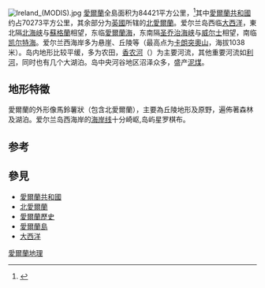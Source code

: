 [[File:Ireland_(MODIS).jpg|thumb]]
[[愛爾蘭島|愛爾蘭]]全島面积为84421平方公里，<ref name="irlgov">{{cite web |url=http://www.gov.ie/en/essays/geography.html |title=Geography of Ireland |publisher=[[爱尔兰政府|爱尔兰政府]] |accessdate=15 October 2009 |last=Nolan |first=Professor William |deadurl=yes |archiveurl=https://web.archive.org/web/20091124012641/http://www.gov.ie/en/essays/geography.html |archivedate=2009年11月24日 }}</ref>其中[[愛爾蘭共和國|愛爾蘭共和國]]约占70273平方公里，其余部分为[[英國|英國]]所辖的[[北愛爾蘭|北愛爾蘭]]。爱尔兰岛西临[[大西洋|大西洋]]，東北隔[[北海峡|北海峡]]与[[蘇格蘭|蘇格蘭]]相望，东临[[愛爾蘭海|愛爾蘭海]]，东南隔[[圣乔治海峡|圣乔治海峡]]与[[威尔士|威尔士]]相望，南临[[凯尔特海|凯尔特海]]。爱尔兰西海岸多为悬崖、丘陵等（最高点为[[卡朗突奧山|卡朗突奧山]]，海拔1038米）。岛内地形比较平缓，多为农田，[[香农河|香农河]]（{{lang|en|River Shannon}}）为主要河流，其他重要河流如[[利河_(爱尔兰)|利河]]，同时也有几个大湖泊。岛中央河谷地区沼泽众多，盛产[[泥煤|泥煤]]。

== 地形特徵 ==
愛爾蘭的外形像馬鈴薯狀（包含北愛爾蘭），主要為丘陵地形及原野，遍佈著森林及湖泊。爱尔兰岛西海岸的[[海岸线|海岸线]]十分崎岖,岛屿星罗棋布。

== 参考 ==
{{reflist}}

== 參見 ==
* [[愛爾蘭共和國|愛爾蘭共和國]]
* [[北愛爾蘭|北愛爾蘭]]
* [[愛爾蘭歷史|愛爾蘭歷史]]
* [[愛爾蘭島|愛爾蘭島]]
* [[大西洋|大西洋]]

{{欧洲题目|地理}}
{{愛爾蘭專題}}
{{Ireland-stub}}

[[Category:愛爾蘭地理|]]
